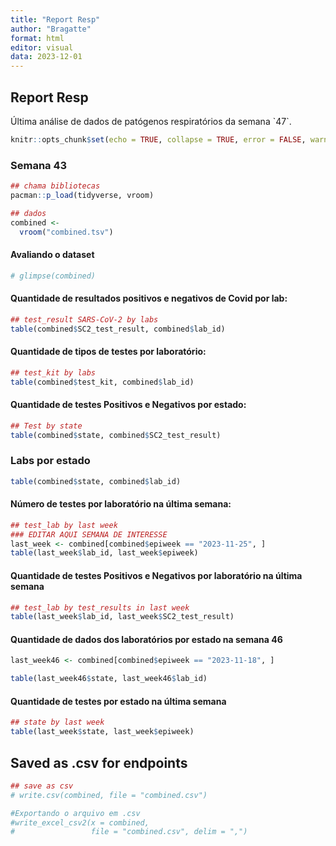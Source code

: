 ```yaml
---
title: "Report Resp"
author: "Bragatte"
format: html
editor: visual
data: 2023-12-01
---
```


## Report Resp

Última análise de dados de patógenos respiratórios da semana \`47\`.

```r
knitr::opts_chunk$set(echo = TRUE, collapse = TRUE, error = FALSE, warning = FALSE, message = FALSE, cache = TRUE, results = 'asis')
```

### Semana 43

```r
## chama bibliotecas
pacman::p_load(tidyverse, vroom)

## dados
combined <-
  vroom("combined.tsv")
```

#### Avaliando o dataset

```r
# glimpse(combined)
```

#### Quantidade de resultados positivos e negativos de Covid por lab:

```r
## test_result SARS-CoV-2 by labs
table(combined$SC2_test_result, combined$lab_id)
```

#### Quantidade de tipos de testes por laboratório:

```r
## test_kit by labs
table(combined$test_kit, combined$lab_id)
```

#### Quantidade de testes Positivos e Negativos por estado:

```r
## Test by state
table(combined$state, combined$SC2_test_result)
```

### Labs por estado

```r
table(combined$state, combined$lab_id)
```

#### Número de testes por laboratório na última semana:

```r
## test_lab by last week
### EDITAR AQUI SEMANA DE INTERESSE
last_week <- combined[combined$epiweek == "2023-11-25", ] 
table(last_week$lab_id, last_week$epiweek)
```

#### Quantidade de testes Positivos e Negativos por laboratório na última semana

```r
## test_lab by test_results in last week 
table(last_week$lab_id, last_week$SC2_test_result)
```

#### Quantidade de dados dos laboratórios por estado na semana 46

```r
last_week46 <- combined[combined$epiweek == "2023-11-18", ] 

table(last_week46$state, last_week46$lab_id)
```

#### Quantidade de testes por estado na última semana

```r
## state by last week
table(last_week$state, last_week$epiweek)
```

## Saved as .csv for endpoints

```r
## save as csv
# write.csv(combined, file = "combined.csv")

#Exportando o arquivo em .csv
#write_excel_csv2(x = combined,
#                 file = "combined.csv", delim = ",")
```
